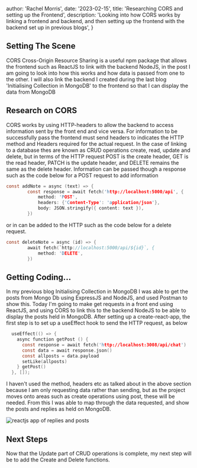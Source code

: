 
  author: 'Rachel Morris',
  date: '2023-02-15',
  title: 'Researching CORS and setting up the Frontend',
  description:
    'Looking into how CORS works by linking a frontend and backend, and then setting up the frontend with the backend set up in previous blogs',
}



## Setting The Scene

CORS Cross-Origin Resource Sharing is a useful npm package that allows the frontend such as ReactJS to link with the backend NodeJS, in the post I am going to look into how this works
and how data is passed from one to the other. I will also link the backend I created during the last blog 'Initialising Collection in MongoDB' to the frontend so that I can display the 
data from MongoDB

## Research on CORS

CORS works by using HTTP-headers to allow the backend to access information sent by the front end and vice versa. For information to be successfully pass the frontend must send headers to indicates the
HTTP method and Headers required for the actual request. In the case of linking to a database thes are known as CRUD operations create, read, update and delete, but in terms of the HTTP 
request POST is the create header, GET is the read header, PATCH is the update header, and DELETE remains the same as the delete header. Information can be passed though a response such 
as the code below for a POST request to add information

```c
const addNote = async (text) => {
		const response = await fetch('http://localhost:5000/api', {
			method: 'POST',
			headers: {'Content-Type': 'application/json'},
			body: JSON.stringify({ content: text }),
		})
```

or in can be added to the HTTP such as the code below for a delete request.

```c
const deleteNote = async (id) => {
		await fetch(`http://localhost:5000/api/${id}`, {
			method: 'DELETE',
		})
```


## Getting Coding...

In my previous blog Initialising Collection in MongoDB I was able to get the posts from Mongo Db using ExpressJS and NodeJS, and used Postman to show this.
Today I'm going to make get requests in a front end using ReactJS, and using CORS to link this to the backend NodeJS to be able to display the posts held in MongoDB.
After setting up a create-react-app, the first step is to set up a useEffect hook to send the HTTP request, as below

```c
  useEffect(() => {
    async function getPost () {
      const response = await fetch('http://localhost:3008/api/chat')
      const data = await response.json()
      const allposts = data.payload
      setLike(allposts)
    } getPost()
  }, []);

```

I haven't used the method, headers etc as talked about in the above section because I am only requesting data rather than sending, but as the project moves onto areas such as create operations using post, 
these will be needed. From this I was able to map through the data requested, and show the posts and replies as held on MongoDB.

<Image src={document} alt="reactjs app of replies and posts"/> 

## Next Steps

Now that the Update part of CRUD operations is complete, my next step will be to add the Create and Delete functions.